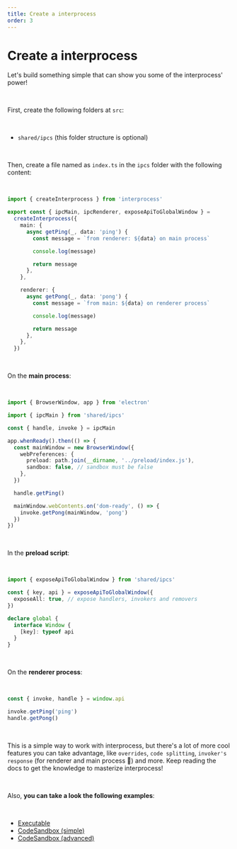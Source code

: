 ```yaml
---
title: Create a interprocess
order: 3
---
```


# Create a interprocess

Let's build something simple that can show you some of the interprocess' power!

<br />

First, create the following folders at `src`:

<br />

- `shared/ipcs` (this folder structure is optional)

<br />

Then, create a file named as `index.ts` in the `ipcs` folder with the following content:

<br />

```ts
import { createInterprocess } from 'interprocess'

export const { ipcMain, ipcRenderer, exposeApiToGlobalWindow } =
  createInterprocess({
    main: {
      async getPing(_, data: 'ping') {
        const message = `from renderer: ${data} on main process`

        console.log(message)

        return message
      },
    },

    renderer: {
      async getPong(_, data: 'pong') {
        const message = `from main: ${data} on renderer process`

        console.log(message)

        return message
      },
    },
  })
```

<br />

On the **main process**:

<br />

```ts
import { BrowserWindow, app } from 'electron'

import { ipcMain } from 'shared/ipcs'

const { handle, invoke } = ipcMain

app.whenReady().then(() => {
  const mainWindow = new BrowserWindow({
    webPreferences: {
      preload: path.join(__dirname, '../preload/index.js'),
      sandbox: false, // sandbox must be false
    },
  })

  handle.getPing()

  mainWindow.webContents.on('dom-ready', () => {
    invoke.getPong(mainWindow, 'pong')
  })
})
```

<br />

In the **preload script**:

<br />

```ts
import { exposeApiToGlobalWindow } from 'shared/ipcs'

const { key, api } = exposeApiToGlobalWindow({
  exposeAll: true, // expose handlers, invokers and removers
})

declare global {
  interface Window {
    [key]: typeof api
  }
}
```

<br />

On the **renderer process**:

<br />

```ts
const { invoke, handle } = window.api

invoke.getPing('ping')
handle.getPong()
```
<br />

This is a simple way to work with interprocess, but there's a lot of more cool features you can take advantage, like `overrides`, `code splitting`, `invoker's response` (for renderer and main process 🎉) and more. Keep reading the docs to get the knowledge to masterize interprocess!

<br />

Also, **you can take a look the following examples**:

<br />

- [Executable](https://github.com/daltonmenezes/interprocess/tree/main/apps/desktop)
- [CodeSandbox (simple)](https://codesandbox.io/s/simple-607b6h?file=/src/ipcs.ts)
- [CodeSandbox (advanced)](https://codesandbox.io/s/advanced-4qh0xb?file=/src/ipcs/index.ts)

